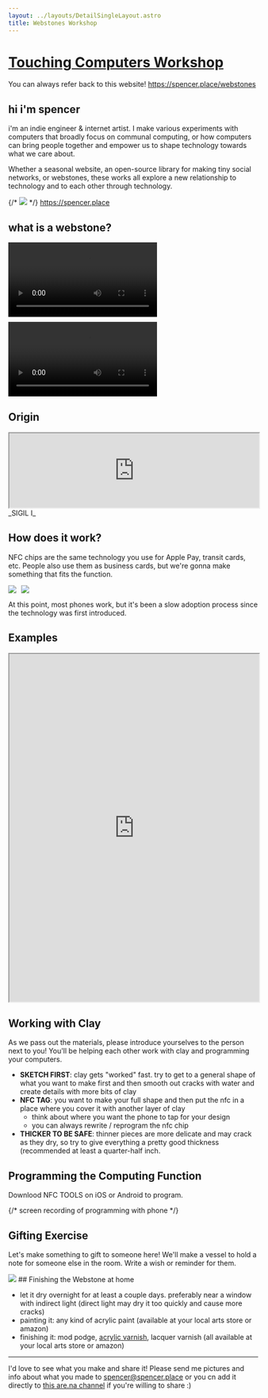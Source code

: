 ```yaml
---
layout: ../layouts/DetailSingleLayout.astro
title: Webstones Workshop
---
```


# [Touching Computers Workshop](/creation/touching-computers-creating-data-talismans)

You can always refer back to this website! https://spencer.place/webstones

## hi i'm spencer

i'm an indie engineer & internet artist. I make various experiments with computers that broadly focus on communal computing, or how computers can bring people together and empower us to shape technology towards what we care about.

Whether a seasonal website, an open-source library for making tiny social networks, or webstones, these works all explore a new relationship to technology and to each other through technology.

{/* <img src="/spencer-orange-wall.jpg" style="max-width:400px;" /> */}
https://spencer.place

## what is a webstone?

<div style="display:flex; gap:10px; flex-wrap: wrap; max-width: 100%;">
  <video controls>
    <source
      src="https://codahosted.io/docs/_ObKm8enqO/blobs/bl-NLOtkVUaYf/8a8fb4d349ae0be462605c95d61853367d1e9fe0b75b757918d7b051eb2d3e9f834cf3c27384f4decba529df66b52ae70565f31e9ab54ef38cacc62ed01343b10c357e396661db041eae7225f8699bd4678307a6297fc033ebf12d482f382d187d32d908"
      type="video/mp4"
    />
  </video>
  <video controls>
    <source
      src="https://codahosted.io/docs/_ObKm8enqO/blobs/bl-ve32oZYLBR/f754ee1067d2fd4006cca22639b9a68fe69de8c7b72033c612e986102956c444342afe2f0d3c66dda35b5272405a8979a656e1b07940f79d87803dda8c77bdebd95d9f56c35d14762ebe06f7afa236edcaf5ba8b0252d90b85e6650d9f9628da85c04d21"
      type="video/mp4"
    />
  </video>
</div>

## Origin

<iframe
  style="width:100%; max-width:800px; height: 400px; height:auto"
  src="https://player.vimeo.com/video/992246193?badge=0&amp;autopause=0&amp;player_id=0&amp;app_id=58479"
></iframe>
_SIGIL I_

## How does it work?

NFC chips are the same technology you use for Apple Pay, transit cards, etc. People also use them as business cards, but we're gonna make something that fits the function.

<div style="display:flex; gap:10px">
  <img src="https://encrypted-tbn0.gstatic.com/images?q=tbn:ANd9GcSdlCYTvCeBZfq2Whz7Sx8GgIDb4s5BMS3Kzw&s" />
  <img src="https://encrypted-tbn0.gstatic.com/images?q=tbn:ANd9GcQCdppDY8Jq8zQhBIXmaifUYKhGZHPF6Ir6Ow&s" />
</div>

At this point, most phones work, but it's been a slow adoption process since the technology was first introduced.

## Examples

<iframe
  style="width:100%; max-width:1600px;height: 700px; "
  src="https://www.are.na/spencer-chang/webstone-gallery"
></iframe>

## Working with Clay

As we pass out the materials, please introduce yourselves to the person next to you! You'll be helping each other work with clay and programming your computers.

- **SKETCH FIRST**: clay gets "worked" fast. try to get to a general shape of what you want to make first and then smooth out cracks with water and create details with more bits of clay
- **NFC TAG**: you want to make your full shape and then put the nfc in a place where you cover it with another layer of clay
  - think about where you want the phone to tap for your design
  - you can always rewrite / reprogram the nfc chip
- **THICKER TO BE SAFE**: thinner pieces are more delicate and may crack as they dry, so try to give everything a pretty good thickness (recommended at least a quarter-half inch.

## Programming the Computing Function

Downlood NFC TOOLS on iOS or Android to program.

{/* screen recording of programming with phone */}

## Gifting Exercise

Let's make something to gift to someone here! We'll make a vessel to hold a note for someone else in the room. Write a wish or reminder for them.

<img src="/qr-code.png" />
## Finishing the Webstone at home

- let it dry overnight for at least a couple days. preferably near a window with indirect light (direct light may dry it too quickly and cause more cracks)
- painting it: any kind of acrylic paint (available at your local arts store or amazon)
- finishing it: mod podge, <a href="https://www.amazon.de/Liquitex-5004-Professional-Medium-Firnis/dp/B000KNNJW8?source=ps-sl-shoppingads-lpcontext&psc=1&smid=A3JWKAKR8XB7XF&language=de_DE">acrylic varnish</a>, lacquer varnish (all available at your local arts store or amazon)

---

I'd love to see what you make and share it! Please send me pictures and info about what you made to spencer@spencer.place or you cn add it directly to <a href="https://www.are.na/spencer-chang/webstone-gallery">this are.na channel</a> if you're willing to share :)
